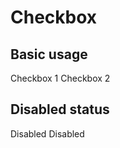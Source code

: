 

<Meta title="Components 基础组件/3 - Checkbox 多选框" component={Checkbox} />

# Checkbox

## Basic usage

<Preview>
  <div>
    <Checkbox name="dns-checkbox-demo1" className="dns-checkbox-demo1" checked>
      Checkbox 1
    </Checkbox>
    <Checkbox name="dns-checkbox-demo1" className="dns-checkbox-demo1">
      Checkbox 2
    </Checkbox>
  </div>
  <div>
    <Checkbox name="dns-checkbox-demo3" className="dns-checkbox-demo2" checked></Checkbox>
    <Checkbox name="dns-checkbox-demo3" className="dns-checkbox-demo2"></Checkbox>
  </div>
</Preview>

## Disabled status

<Preview>
  <div>
    <Checkbox name="dns-checkbox-demo2" className="dns-checkbox-demo3" disabled>
      Disabled
    </Checkbox>
    <Checkbox name="dns-checkbox-demo2" className="dns-checkbox-demo4" disabled checked>
      Disabled
    </Checkbox>
  </div>
</Preview>
